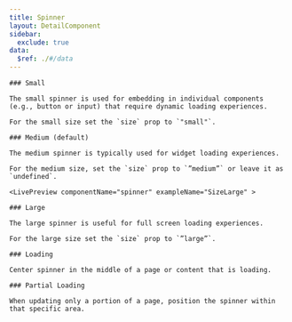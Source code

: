 ```yaml
---
title: Spinner
layout: DetailComponent
sidebar:
  exclude: true
data:
  $ref: ./#/data
---
```


<LivePreviewControls>
    <LivePreview componentName="spinner" exampleName="SizeSmall" >

    ### Small

    The small spinner is used for embedding in individual components (e.g., button or input) that require dynamic loading experiences.

    For the small size set the `size` prop to `"small"`.

  </LivePreview>
    <LivePreview componentName="spinner" exampleName="SizeMedium" >

    ### Medium (default)

    The medium spinner is typically used for widget loading experiences.

    For the medium size, set the `size` prop to `”medium”` or leave it as `undefined`.

  </LivePreview>

    <LivePreview componentName="spinner" exampleName="SizeLarge" >

    ### Large

    The large spinner is useful for full screen loading experiences.

    For the large size set the `size` prop to `”large”`.

  </LivePreview>
  <LivePreview componentName="spinner" exampleName="Loading" >

    ### Loading

    Center spinner in the middle of a page or content that is loading.

  </LivePreview>
  <LivePreview componentName="spinner" exampleName="LoadingPartial" >

    ### Partial Loading

    When updating only a portion of a page, position the spinner within that specific area.

  </LivePreview>
</LivePreviewControls>

